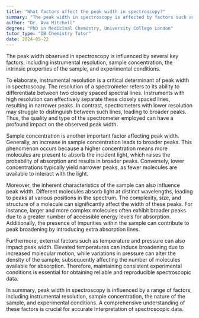 ```yaml
---
title: "What factors affect the peak width in spectroscopy?"
summary: "The peak width in spectroscopy is affected by factors such as instrumental resolution, sample concentration, and the nature of the sample itself."
author: "Dr. Ava Mitchell"
degree: "PhD in Medicinal Chemistry, University College London"
tutor_type: "IB Chemistry Tutor"
date: 2024-05-22
---
```


The peak width observed in spectroscopy is influenced by several key factors, including instrumental resolution, sample concentration, the intrinsic properties of the sample, and experimental conditions.

To elaborate, instrumental resolution is a critical determinant of peak width in spectroscopy. The resolution of a spectrometer refers to its ability to differentiate between two closely spaced spectral lines. Instruments with high resolution can effectively separate these closely spaced lines, resulting in narrower peaks. In contrast, spectrometers with lower resolution may struggle to distinguish between such lines, leading to broader peaks. Thus, the quality and type of the spectrometer employed can have a profound impact on the observed peak width.

Sample concentration is another important factor affecting peak width. Generally, an increase in sample concentration leads to broader peaks. This phenomenon occurs because a higher concentration means more molecules are present to absorb the incident light, which raises the probability of absorption and results in broader peaks. Conversely, lower concentrations typically yield narrower peaks, as fewer molecules are available to interact with the light.

Moreover, the inherent characteristics of the sample can also influence peak width. Different molecules absorb light at distinct wavelengths, leading to peaks at various positions in the spectrum. The complexity, size, and structure of a molecule can significantly affect the width of these peaks. For instance, larger and more complex molecules often exhibit broader peaks due to a greater number of accessible energy levels for absorption. Additionally, the presence of impurities within the sample can contribute to peak broadening by introducing extra absorption lines.

Furthermore, external factors such as temperature and pressure can also impact peak width. Elevated temperatures can induce broadening due to increased molecular motion, while variations in pressure can alter the density of the sample, subsequently affecting the number of molecules available for absorption. Therefore, maintaining consistent experimental conditions is essential for obtaining reliable and reproducible spectroscopic data.

In summary, peak width in spectroscopy is influenced by a range of factors, including instrumental resolution, sample concentration, the nature of the sample, and experimental conditions. A comprehensive understanding of these factors is crucial for accurate interpretation of spectroscopic data.
    